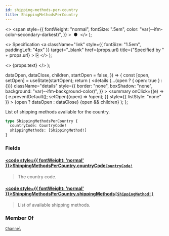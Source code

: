 ```yaml
---
id: shipping-methods-per-country
title: ShippingMethodsPerCountry
---
```


  <>
    <span
      style={{
        fontWeight: "normal",
        fontSize: ".5em",
        color: "var(--ifm-color-secondary-darkest)",
      }}
    >
      &nbsp;●&nbsp;
    </span>
  </>
);

  <>
    Specification
    <a
      className="link"
      style={{ fontSize: "1.5em", paddingLeft: "4px" }}
      target="\_blank"
      href={props.url}
      title={"Specified by " + props.url}
    >
      ⎘
    </a>
  </>
);

  <>
    <span className={props.class}>{props.text}</span>
  </>
);


  dataOpen,
  dataClose,
  children,
  startOpen = false,
}) => {
  const [open, setOpen] = useState(startOpen);
  return (
    <details
      {...(open ? { open: true } : {})}
      className="details"
      style={{
        border: "none",
        boxShadow: "none",
        background: "var(--ifm-background-color)",
      }}
    >
      <summary
        onClick={(e) => {
          e.preventDefault();
          setOpen((open) => !open);
        }}
        style={{ listStyle: "none" }}
      >
        {open ? dataOpen : dataClose}
      </summary>
      {open && children}
    </details>
  );
};

List of shipping methods available for the country.

<Badge text="Added in Saleor 3.6" class="secondary margin-bottom--sm" />

```graphql
type ShippingMethodsPerCountry {
  countryCode: CountryCode!
  shippingMethods: [ShippingMethod!]
}
```

### Fields

#### [<code style={{ fontWeight: 'normal' }}>ShippingMethodsPerCountry.<b>countryCode</b></code>](#)<Bullet />[`CountryCode!`](../../../api-storefront/miscellaneous/enums/country-code) <Badge class="badge badge--secondary" text="non-null"/> <Badge class="badge badge--secondary" text="enum"/> <Badge class="badge badge--secondary" text="miscellaneous"/>

> The country code.

#### [<code style={{ fontWeight: 'normal' }}>ShippingMethodsPerCountry.<b>shippingMethods</b></code>](#)<Bullet />[`[ShippingMethod!]`](../../../api-storefront/shipping/objects/shipping-method) <Badge class="badge badge--secondary" text="list"/> <Badge class="badge badge--secondary" text="object"/> <Badge class="badge badge--secondary" text="shipping"/>

> List of available shipping methods.

### Member Of

[`Channel`](../../../api-storefront/channels/objects/channel) <Badge class="badge badge--secondary" text="object"/>
